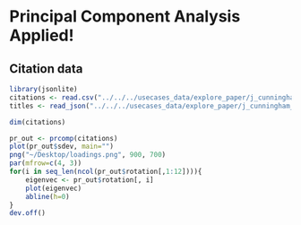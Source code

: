 # Principal Component Analysis Applied!

## Citation data

```r
library(jsonlite)
citations <- read.csv("../../../usecases_data/explore_paper/j_cunningham_citation.csv")
titles <- read_json("../../../usecases_data/explore_paper/j_cunningham_citation_titles.json")

```

```r
dim(citations)
```

```r
pr_out <- prcomp(citations)
plot(pr_out$sdev, main="")
png("~/Desktop/loadings.png", 900, 700)
par(mfrow=c(4, 3))
for(i in seq_len(ncol(pr_out$rotation[,1:12]))){
    eigenvec <- pr_out$rotation[, i]
    plot(eigenvec)
    abline(h=0)
}
dev.off()

```

